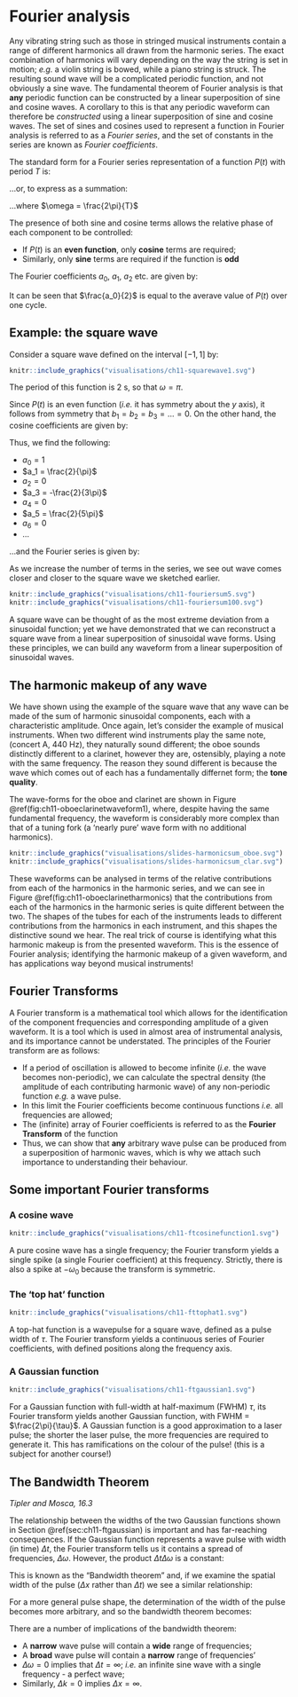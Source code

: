 
# Fourier analysis {#sec:ch11-fourieranalysis}

Any vibrating string such as those in stringed musical instruments contain a range of different harmonics all drawn from the harmonic series.  The exact combination of harmonics will vary depending on the way the string is set in motion; *e.g.* a violin string is bowed, while a piano string is struck.  The resulting sound wave will be a complicated periodic function, and not obviously a sine wave.  The fundamental theorem of Fourier analysis is that **any** periodic function can be constructed by a linear superposition of sine and cosine waves.  A corollary to this is that any periodic waveform can therefore be *constructed* using a linear superposition of sine and cosine waves.  The set of sines and cosines used to represent a function in Fourier analysis is referred to as a *Fourier series*, and the set of constants in the series are known as *Fourier coefficients*.

The standard form for a Fourier series representation of a function $P(t)$ with period $T$ is:

\begin{equation}
\begin{array}{rclcl}
P(t) = \dfrac{1}{2}a_0 & +& a_1 \cos \omega t &+& b_1 \sin \omega t \\
                      & + &a_2 \cos 2\omega t &+& b_2 \sin 2\omega t \\
                      & +& a_3 \cos 3\omega t &+& b_3 \sin 3\omega t \\
\end{array}
\end{equation}

...or, to express as a summation:

\begin{equation}
P(t) = \frac{1}{2}a_{0} + \sum_{n=1}^{\infty}\left(a_{n}\cos n\omega t + b_{n}\sin n\omega t\right)
\end{equation}

...where $\omega = \frac{2\pi}{T}$

The presence of both sine and cosine terms allows the relative phase of each component to be controlled:

* If $P(t)$ is an **even function**, only **cosine** terms are required;
* Similarly, only **sine** terms are required if the function is **odd**

The Fourier coefficients $a_0$, $a_1$, $a_2$ etc. are given by:

\begin{equation}
a_n = \frac{2}{T} \int_{-\frac{T}{2}}^{\frac{T}{2}} P(t) \cos n \omega t ~\mathrm{d}t \quad n = 0,1,2,3 \dots
\end{equation}

\begin{equation}
b_n = \frac{2}{T} \int_{-\frac{T}{2}}^{\frac{T}{2}} P(t) \sin n \omega t ~\mathrm{d}t \quad n = 0,1,2,3 \dots
\end{equation}

It can be seen that $\frac{a_0}{2}$ is equal to the averave value of $P(t)$ over one cycle.

## Example: the square wave {#sec:ch11-squarewave}

Consider a square wave defined on the interval $\left[-1,1 \right]$ by:

\begin{equation}
P(t) = \left\{ \begin{array}{rl} 1 & -\frac{1}{2} \leq t \leq \frac{1}{2} \\ 0 & \textsf{elsewhere} \end{array} \right.
\end{equation}

```r
knitr::include_graphics("visualisations/ch11-squarewave1.svg")
```

The period of this function is 2 s, so that $\omega = \pi$.

Since $P(t)$ is an even function (*i.e.* it has symmetry about the $y$ axis), it follows from symmetry that $b_1 = b_2 = b_3 = \dots = 0$.  On the other hand, the cosine coefficients are given by:

\begin{equation}
\begin{array}{rcl}
a_0 &=& \displaystyle{\int_{-1}^{1}} P(t) \cos 0 \mathrm{d}t = \displaystyle{\int_{-\frac{1}{2}}^{\frac{1}{2}}} \mathrm{d}t = 1 \\
a_n &=& \displaystyle{\int_{-1}^{1}} P(t) \cos n \pi t \mathrm{d}t \\
    &=& \displaystyle{\int_{-\frac{1}{2}}^{\frac{1}{2}}} P(t) \cos n \pi t \mathrm{d}t \\
    &=& \dfrac{2}{n\pi} \sin \left( \frac{n\pi}{2} \right) \quad n = 1, 2, 3, \dots
\end{array}
\end{equation}

Thus, we find the following: 

* $a_0 = 1$
* $a_1 = \frac{2}{\pi}$
* $a_2 = 0$
* $a_3 = -\frac{2}{3\pi}$
* $a_4 = 0$
* $a_5 = \frac{2}{5\pi}$
* $a_6 = 0$
* $\dots$

...and the Fourier series is given by:

\begin{equation}
P(t) = \frac{1}{2} + \frac{2}{\pi}\left(\cos\pi t - \frac{\cos3\pi t}{3} + \frac{\cos5\pi t}{5} -\ldots\right)
\end{equation}

As we increase the number of terms in the series, we see out wave comes closer and closer to the square wave we sketched earlier.

```r
knitr::include_graphics("visualisations/ch11-fouriersum5.svg")
knitr::include_graphics("visualisations/ch11-fouriersum100.svg")
```
A square wave can be thought of as the most extreme deviation from a sinusoidal function; yet we have demonstrated that we can reconstruct a square wave from a linear superposition of sinusoidal wave forms.  Using these principles, we can build any waveform from a linear superposition of sinusoidal waves.

## The harmonic makeup of any wave {#sec:ch11-harmonicwavemakeup1}

We have shown using the example of the square wave that any wave can be made of the sum of harmonic sinusoidal components, each with a characteristic amplitude. Once again, let's consider the example of musical instruments. When two different wind instruments play the same note, (concert A, 440 Hz), they naturally sound different; the oboe sounds distinctly different to a clarinet, however they are, ostensibly, playing a note with the same frequency.  The reason they sound different is because the wave which comes out of each has a fundamentally differnet form; the **tone quality**.

The wave-forms for the oboe and clarinet are shown in Figure \@ref(fig:ch11-oboeclarinetwaveform1), where, despite having the same fundamental frequency, the waveform is considerably more complex than that of a tuning fork (a 'nearly pure' wave form with no additional harmonics).


```r
knitr::include_graphics("visualisations/slides-harmonicsum_oboe.svg")
knitr::include_graphics("visualisations/slides-harmonicsum_clar.svg")
```

These waveforms can be analysed in terms of the relative contributions from each of the harmonics in the harmonic series, and we can see in Figure \@ref(fig:ch11-oboeclarinetharmonics) that the contributions from each of the harmonics in the harmonic series is quite different between the two.  The shapes of the tubes for each of the instruments leads to different contributions from the harmonics in each instrument, and this shapes the distinctive sound we hear.  The real trick of course is identifying what this harmonic makeup is from the presented waveform.  This is the essence of Fourier analysis; identifying the harmonic makeup of a given waveform, and has applications way beyond musical instruments!

## Fourier Transforms {#sec:ch11-fouriertransforms}

A Fourier transform is a mathematical tool which allows for the identification of the component frequencies and corresponding amplitude of a given waveform. It is a tool which is used in almost area of instrumental analysis, and its importance cannot be understated.  The principles of the Fourier transform are as follows:

* If a period of oscillation is allowed to become infinite (*i.e.* the wave becomes non-periodic), we can calculate the spectral density (the amplitude of each contributing harmonic wave) of any non-periodic function *e.g.* a wave pulse.
* In this limit the Fourier coefficients become continuous functions *i.e.* all frequencies are allowed;
* The (infinite) array of Fourier coefficients is referred to as the **Fourier Transform** of the function
* Thus, we can show that **any** arbitrary wave pulse can be produced from a superposition of harmonic waves, which is why we attach such importance to understanding their behaviour.

## Some important Fourier transforms {#sec:ch11-importantfouriertransforms}

### A cosine wave {#sec:ch11-ftcosine}

```r
knitr::include_graphics("visualisations/ch11-ftcosinefunction1.svg")
```

A pure cosine wave has a single frequency; the Fourier transform yields a single spike (a single Fourier coefficient) at this frequency.  Strictly, there is also a spike at $-\omega_0$ because the transform is symmetric.

### The 'top hat' function {#sec:ch11-fttophat}

```r
knitr::include_graphics("visualisations/ch11-fttophat1.svg")
```

A top-hat function is a wavepulse for a square wave, defined as a pulse width of $\tau$. The Fourier transform yields a continuous series of Fourier coefficients, with defined positions along the frequency axis.

### A Gaussian function {#sec:ch11-ftgaussian}

```r
knitr::include_graphics("visualisations/ch11-ftgaussian1.svg")
```

For a Gaussian function with full-width at half-maximum (FWHM) $\tau$, its Fourier transform yields another Gaussian function, with FWHM = $\frac{2\pi}{\tau}$. A Gaussian function is a good approximation to a laser pulse; the shorter the laser pulse, the more frequencies are required to generate it. This has ramifications on the colour of the pulse! (this is a subject for another course!)

## The Bandwidth Theorem {#sec:ch11-bandwidththeorem}
*Tipler and Mosca, 16.3*

The relationship between the widths of the two Gaussian functions shown in Section \@ref(sec:ch11-ftgaussian) is important and has far-reaching consequences.  If the Gaussian function represents a wave pulse with width (in time) $\Delta t$, the Fourier transform tells us it contains a spread of frequencies, $\Delta \omega$.  However, the product $\Delta t \Delta \omega$ is a constant:

\begin{equation}
\Delta t \Delta \omega = 2\pi
\end{equation}

This is known as the "Bandwidth theorem" and, if we examine the spatial width of the pulse ($\Delta x$ rather than $\Delta t$) we see a similar relationship:

\begin{equation}
\Delta x \Delta k = 2\pi
\end{equation}

For a more general pulse shape, the determination of the width of the pulse becomes more arbitrary, and so the bandwidth theorem becomes:

\begin{equation}
\Delta t \Delta \omega \approx 2\pi \quad \textsf{and} \quad \Delta x \Delta k \approx 2\pi
\end{equation}

There are a number of implications of the bandwidth theorem:

* A **narrow** wave pulse will contain a **wide** range of frequencies;
* A **broad** wave pulse will contain a **narrow** range of frequencies'
* $\Delta \omega = 0$ implies that $\Delta t = \infty$; *i.e.* an infinite sine wave with a single frequency - a perfect wave;
* Similarly, $\Delta k = 0$ implies $\Delta x = \infty$.
